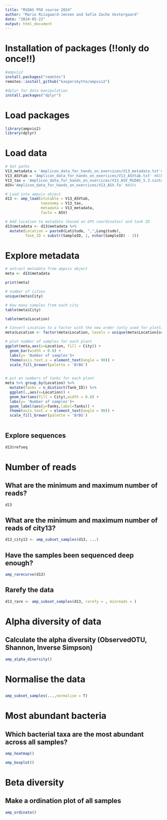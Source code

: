 ```yaml
---
title: "MiDAS PhD course 2024"
author: "Marie Riisgaard-Jensen and Sofie Zacho Vestergaard"
date: "2024-05-22"
output: html_document
---
```


# Installation of packages (!!only do once!!)
```r
#ampvis2
install.packages("remotes")
remotes::install_github("kasperskytte/ampvis2")

#dplyr for data manipulation
install.packages("dplyr")
```


# Load packages
```r
library(ampvis2)
library(dplyr)
```


# Load data
```r
# Set paths
V13_metadata = 'Amplicon_data_for_hands_on_exercices/V13_metadata.txt'#metadata
V13_ASVtab = 'Amplicon_data_for_hands_on_exercices/V13_ASVtab.txt' #ASV table
V13_tax = 'Amplicon_data_for_hands_on_exercices/V13_ASV_MiDAS_5.3.sintax' #taxonomy
ASV='Amplicon_data_for_hands_on_exercices/V13_ASV.fa' #ASVs

# Load into ampvis object
d13 <- amp_load(otutable = V13_ASVtab, 
                taxonomy = V13_tax,
                metadata = V13_metadata,
                fasta = ASV)

# Add location to metadata (based on GPS coordinates) and tank ID
d13$metadata <- d13$metadata %>% 
  mutate(Location = paste0(Latitude, ",",Longitude),
         Tank_ID = substr(SampleID, 1, nchar(SampleID) - 2))

```


# Explore metadata
```r
# extract metadata from ampvis object
meta <- d13$metadata

print(meta)

```

```r
# number of cities
unique(meta$City)
```

```r
# How many samples from each city
table(meta$City)
```

```r
table(meta$Location)
```

```r

# Convert Location to a factor with the new order (only used for plotting)
meta$Location <- factor(meta$Location, levels = unique(meta$Location[order(meta$City)]))

# plot number of samples for each plant
ggplot(meta,aes(x=Location, fill = City)) +
  geom_bar(width = 0.8) +
  labs(y= 'Number of samples')+
  theme(axis.text.x = element_text(angle = 90)) +
  scale_fill_brewer(palette = 'BrBG')
  

```

```r
# put on numbers of tanks for each plant
meta %>% group_by(Location) %>% 
  mutate(Tanks = n_distinct(Tank_ID)) %>%
  ggplot(.,aes(x=Location)) +
  geom_bar(aes(fill = City),width = 0.8) +
  labs(y= 'Number of samples')+
  geom_label(aes(y=Tanks,label=Tanks)) +
  theme(axis.text.x = element_text(angle = 90)) +
  scale_fill_brewer(palette = 'BrBG')
  
```

## Explore sequences
```r
d13$refseq
```







# Number of reads

## What are the minimum and maximum number of reads? 
```r
d13
```

## What are the minimum and maximum number of reads of city13?
```r
d13_city13 <- amp_subset_samples(d13, ...)
```

## Have the samples been sequenced deep enough?
```r
amp_rarecurve(d13)
```

## Rarefy the data 
```r

d13_rare <- amp_subset_samples(d13, rarefy = , minreads = )

```


# Alpha diversity of data
## Calculate the alpha diversity (ObservedOTU, Shannon, Inverse Simpson)
```r
amp_alpha_diversity()

```

# Normalise the data
## 
```r
amp_subset_samples(...,normalise = T)

```




# Most abundant bacteria
## Which bacterial taxa are the most abundant across all samples?
```r
amp_heatmap()
```

```r
amp_boxplot()
```




# Beta diversity
## Make a ordination plot of all samples
```r
amp_ordinate()

```


